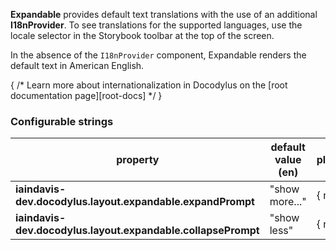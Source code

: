 


**Expandable** provides default text translations with the use of an additional **I18nProvider**.
 To see translations for the supported languages, use the locale selector in the Storybook toolbar at the top of the screen.

 In the absence of the `I18nProvider` component, Expandable renders the default text in American English.

{ /* Learn more about internationalization in Docodylus on the [root documentation page][root-docs] */ }

 ### Configurable strings
 | property                                                     | default value (en) | pluralization | interpolation |
 |--------------------------------------------------------------|--------------------|---------------|---------------|
 | **iaindavis-dev.docodylus.layout.expandable.expandPrompt**   | "show more..."     | { no }        | { no }        |
 | **iaindavis-dev.docodylus.layout.expandable.collapsePrompt** | "show less"        | { no }        | { no }        |

<LinkToRootDocs/>
    

